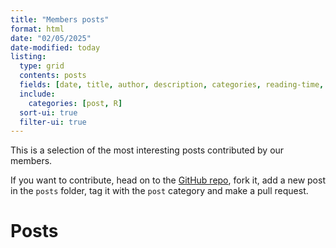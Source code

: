 ```yaml
---
title: "Members posts"
format: html
date: "02/05/2025"
date-modified: today
listing:
  type: grid
  contents: posts
  fields: [date, title, author, description, categories, reading-time, image]
  include:
    categories: [post, R]
  sort-ui: true
  filter-ui: true
---
```


This is a selection of the most interesting posts contributed by our members.

If you want to contribute, head on to the [GitHub repo](https://github.com/r-trento/r-trento.github.io){target="_blank"}, fork it, add a new post in the `posts` folder, tag it with the `post` category and make a pull request.

# Posts
